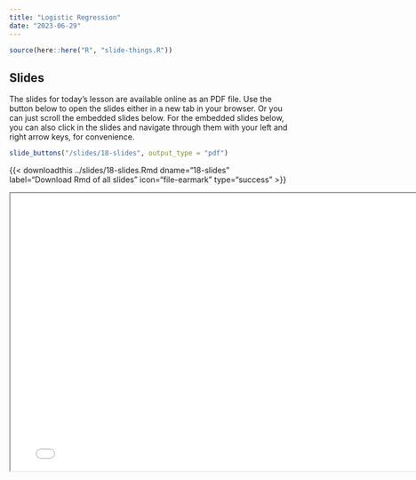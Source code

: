 ```yaml
---
title: "Logistic Regression"
date: "2023-06-29"
---
```


```r
source(here::here("R", "slide-things.R"))
```

## Slides

The slides for today's lesson are available online as an PDF file. Use the 
button below to open the slides either in a new tab in your browser. Or you can
just scroll the embedded slides below. For the embedded slides below, you can 
also click in the slides and navigate through them with your left and right 
arrow keys, for convenience.

```r
slide_buttons("/slides/18-slides", output_type = "pdf")
```
{{\< downloadthis ../slides/18-slides.Rmd
dname="18-slides" label="Download Rmd of all slides" icon="file-earmark"
type="success" \>}}

```{=html}
<iframe width="780" height="500" src="/slides/18-slides.pdf" title="Lecture 1"></iframe>
```
